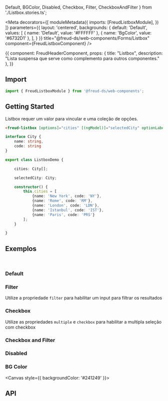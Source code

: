   Default,
  BGColor,
  Disabled,
  Checkbox, Filter,
  CheckboxAndFilter
} from './Listbox.stories.ts';

<Meta
  decorators={[
    moduleMetadata({
      imports: [FreudListboxModule],
    })
  ]}
  parameters={{
    layout: 'centered',
    backgrounds: {
      default: 'Default',
      values: [
        { name: 'Default', value: '#FFFFFF' },
        { name: 'BgColor', value: '#6732D1' },
      ],
    }
  }}
title="@freud-ds/web-components/Forms/Listbox" component={FreudListboxComponent} />

<Story name="Storyname-hidden">
  {{
    component: FreudHeaderComponent,
    props: {
      title: "Listbox",
      description: "Lista suspensa que serve como complemento para outros componentes."
    },
  }}
</Story>

## <a id="importing"></a>Import

```ts
import { FreudListboxModule } from '@freud-ds/web-components';
```

## Getting Started
Listbox requer um valor para vincular e uma coleção de opções.
```html
<freud-listbox [options]="cities" [(ngModel)]="selectedCity" optionLabel="name"></freud-listbox>
```

```ts
interface City {
    name: string,
    code: string
}

export class ListboxDemo {

    cities: City[];

    selectedCity: City;

    constructor() {
        this.cities = [
            {name: 'New York', code: 'NY'},
            {name: 'Rome', code: 'RM'},
            {name: 'London', code: 'LDN'},
            {name: 'Istanbul', code: 'IST'},
            {name: 'Paris', code: 'PRS'}
        ];
    }

}
```

## <a id="exemplos"></a>Exemplos
<br />

### Default
<Canvas>
  <Story story={Default}/>
</Canvas>

### Filter
Utilize a propriedade `filter` para habilitar um input para filtrar os resultados
<Canvas>
  <Story story={Filter}/>
</Canvas>

### Checkbox
Utilize as propriedades `multiple` e `checkbox` para habilitar a multipla seleção com checkbox
<Canvas>
  <Story story={Checkbox}/>
</Canvas>

### Checkbox and Filter
<Canvas>
  <Story story={CheckboxAndFilter}/>
</Canvas>

### Disabled
<Canvas>
  <Story story={Disabled}/>
</Canvas>

### BG Color
<Canvas style={{ backgroundColor: '#241249' }}>
  <Story story={BGColor}/>
</Canvas>

## <a id="api"></a>API

<ArgsTable of={FreudListboxComponent} />
